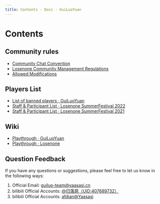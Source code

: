 ```yaml
---
title: Contents · Docs · GuiLuoYuan
---
```


# Contents

## Community rules

- [Community Chat Convention](rules/community_chat_convention)
- [Losenone Community Management Regulations](rules/losenone_community_management_regulations)
- [Allowed Modifications](rules/allowed_modifications)

## Players List

- [List of banned players · GuiLuoYuan](players_list/blacklists)
- [Staff & Participant List · Losenone SummerFestival 2022](losenone_summerfestival_2022_staff_and_participant_list)
- [Staff & Participant List · Losenone SummerFestival 2021](losenone_summerfestival_2021_staff_and_participant_list)

## Wiki

- [Playthrough · GuiLuoYuan](https://spark.yaasasi.cn/docs/playthrough)
- [Playthrough · Losenone](https://spark.yaasasi.cn/docs/playthrough_losenone)

## Question Feedback

If you have any questions or suggestions, please feel free to let us know in the following ways:

1. Official Email: guiluo-team@yaasasi.cn
2. bilibili Official Accounts: [@归落原（UID:407689732）](https://space.bilibili.com/407689732)
3. bilibili Official Accounts: [afdian@Yaasasi](https://afdian.net/@Yaasasi)